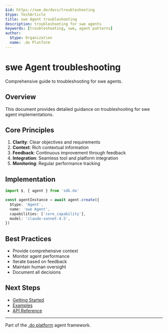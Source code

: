 ```yaml
---
$id: https://swe.do/docs/troubleshooting
$type: TechArticle
title: swe Agent troubleshooting
description: troubleshooting for swe agents
keywords: [troubleshooting, swe, agent patterns]
author:
  $type: Organization
  name: .do Platform
---
```


# swe Agent troubleshooting

Comprehensive guide to troubleshooting for swe agents.

## Overview

This document provides detailed guidance on troubleshooting for swe agent implementations.

## Core Principles

1. **Clarity**: Clear objectives and requirements
2. **Context**: Rich contextual information
3. **Feedback**: Continuous improvement through feedback
4. **Integration**: Seamless tool and platform integration
5. **Monitoring**: Regular performance tracking

## Implementation

```typescript
import $, { agent } from 'sdk.do'

const agentInstance = await agent.create({
  $type: 'Agent',
  name: 'swe Agent',
  capabilities: ['core_capability'],
  model: 'claude-sonnet-4.5',
})
```

## Best Practices

- Provide comprehensive context
- Monitor agent performance
- Iterate based on feedback
- Maintain human oversight
- Document all decisions

## Next Steps

- [Getting Started](./getting-started)
- [Examples](../examples/)
- [API Reference](../api/)

---

Part of the [.do platform](https://github.com/dot-do/platform) agent framework.

